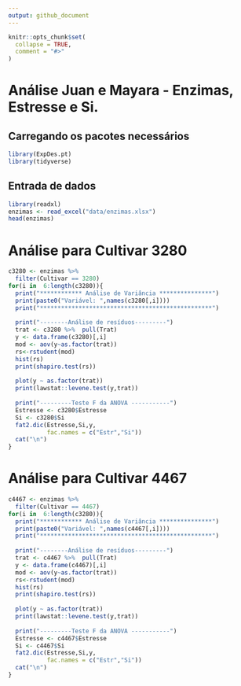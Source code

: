 ```yaml
---
output: github_document
---
```


<!-- README.md is generated from README.Rmd. Please edit that file -->

```r
knitr::opts_chunk$set(
  collapse = TRUE,
  comment = "#>"
)
```

# Análise Juan e Mayara - Enzimas, Estresse e Si.

## Carregando os pacotes necessários
```r
library(ExpDes.pt)
library(tidyverse)
```

## Entrada de dados

```r
library(readxl)
enzimas <- read_excel("data/enzimas.xlsx")
head(enzimas)
```

# Análise para Cultivar 3280

```r
c3280 <- enzimas %>% 
  filter(Cultivar == 3280)
for(i in  6:length(c3280)){
  print("************ Análise de Variância ***************")
  print(paste0("Variável: ",names(c3280[,i])))
  print("*************************************************")
  
  print("--------Análise de resíduos---------")
  trat <- c3280 %>%  pull(Trat)
  y <- data.frame(c3280)[,i]
  mod <- aov(y~as.factor(trat))
  rs<-rstudent(mod)
  hist(rs)
  print(shapiro.test(rs))
  
  plot(y ~ as.factor(trat))
  print(lawstat::levene.test(y,trat))
  
  print("---------Teste F da ANOVA -----------")
  Estresse <- c3280$Estresse
  Si <- c3280$Si
  fat2.dic(Estresse,Si,y,
           fac.names = c("Estr","Si"))
  cat("\n")
}
```




# Análise para Cultivar 4467

```r
c4467 <- enzimas %>% 
  filter(Cultivar == 4467)
for(i in  6:length(c3280)){
  print("************ Análise de Variância ***************")
  print(paste0("Variável: ",names(c4467[,i])))
  print("*************************************************")
  
  print("--------Análise de resíduos---------")
  trat <- c4467 %>%  pull(Trat)
  y <- data.frame(c4467)[,i]
  mod <- aov(y~as.factor(trat))
  rs<-rstudent(mod)
  hist(rs)
  print(shapiro.test(rs))
  
  plot(y ~ as.factor(trat))
  print(lawstat::levene.test(y,trat))
  
  print("---------Teste F da ANOVA -----------")
  Estresse <- c4467$Estresse
  Si <- c4467$Si
  fat2.dic(Estresse,Si,y,
           fac.names = c("Estr","Si"))
  cat("\n")
}
```




